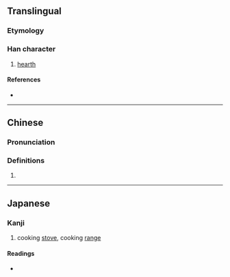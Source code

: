 {{character info}}
==Translingual==

===Etymology===
{{Han etyl}}

===Han character===
{{Han char|rn=86|rad=火|as=09|sn=13|four=94811|canj=FTMV|ids=⿰火甚}}

# [[hearth]]

====References====
* {{Han ref|kx=0675.210|dkj=19168|hdz=32214.030|uh=7141|ud=28993|bh=DE70|bd=56944}}

----

==Chinese==
{{zh-forms}}

===Pronunciation===
{{zh-pron
|m=chén
|c=sam4,nam4
|h=pfs=
|md=
|mn=
|w=
|mc=y
|oc=y
|cat=
}}

===Definitions===
{{zh-hanzi}}

# {{rfdef|zh}}

----

==Japanese==

===Kanji===
{{ja-kanji|grade=|rs=火09}}

# cooking [[stove]], cooking [[range]]

====Readings====
* {{ja-readings|on=[[しん]] (shin), [[じん]] (jin)|kun=[[かまど]] (kamado)}}